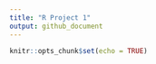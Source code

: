 ```yaml
---
title: "R Project 1"
output: github_document
---
```


```r
knitr::opts_chunk$set(echo = TRUE)
```

